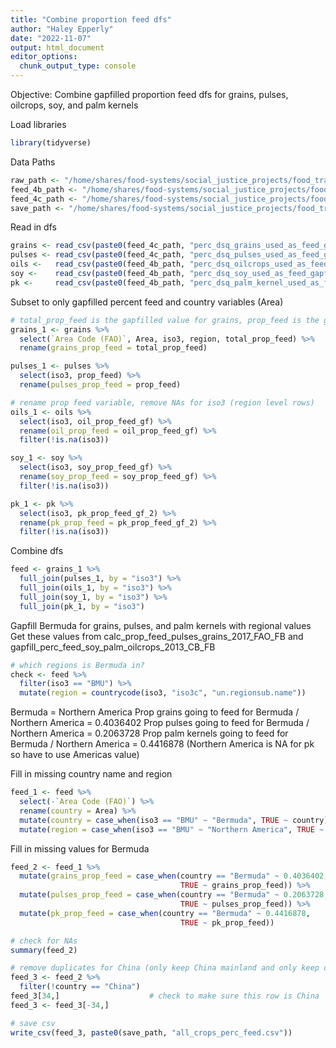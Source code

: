 ```yaml
---
title: "Combine proportion feed dfs"
author: "Haley Epperly"
date: "2022-11-07"
output: html_document
editor_options: 
  chunk_output_type: console
---
```


Objective: Combine gapfilled proportion feed dfs for grains, pulses, oilcrops, soy, and palm kernels

Load libraries
```r
library(tidyverse)
```

Data Paths
```r
raw_path <- "/home/shares/food-systems/social_justice_projects/food_trade_pressures/raw_data/"
feed_4b_path <- "/home/shares/food-systems/social_justice_projects/food_trade_pressures/output_data/04b_gapfill_perc_feed_soy_palm_oilcrops_2013_CB_FB/"
feed_4c_path <- "/home/shares/food-systems/social_justice_projects/food_trade_pressures/output_data/04c_calc_prop_feed_pulses_grains_2017_FAO_FB/"
save_path <- "/home/shares/food-systems/social_justice_projects/food_trade_pressures/output_data/04d_combine_gf_prop_feed_dfs/"
```


Read in dfs
```r
grains <- read_csv(paste0(feed_4c_path, "perc_dsq_grains_used_as_feed_gapfilled.csv"))
pulses <- read_csv(paste0(feed_4c_path, "perc_dsq_pulses_used_as_feed_gapfilled.csv"))
oils <-   read_csv(paste0(feed_4b_path, "perc_dsq_oilcrops_used_as_feed_gapfilled.csv"))
soy <-    read_csv(paste0(feed_4b_path, "perc_dsq_soy_used_as_feed_gapfilled.csv"))
pk <-     read_csv(paste0(feed_4b_path, "perc_dsq_palm_kernel_used_as_feed_gapfilled.csv"))
```

Subset to only gapfilled percent feed and country variables (Area)
```r
# total_prop_feed is the gapfilled value for grains, prop_feed is the gapfilled value for pulses
grains_1 <- grains %>% 
  select(`Area Code (FAO)`, Area, iso3, region, total_prop_feed) %>% 
  rename(grains_prop_feed = total_prop_feed)

pulses_1 <- pulses %>% 
  select(iso3, prop_feed) %>% 
  rename(pulses_prop_feed = prop_feed)

# rename prop feed variable, remove NAs for iso3 (region level rows)
oils_1 <- oils %>% 
  select(iso3, oil_prop_feed_gf) %>% 
  rename(oil_prop_feed = oil_prop_feed_gf) %>% 
  filter(!is.na(iso3))

soy_1 <- soy %>% 
  select(iso3, soy_prop_feed_gf) %>% 
  rename(soy_prop_feed = soy_prop_feed_gf) %>% 
  filter(!is.na(iso3))

pk_1 <- pk %>% 
  select(iso3, pk_prop_feed_gf_2) %>% 
  rename(pk_prop_feed = pk_prop_feed_gf_2) %>% 
  filter(!is.na(iso3))
```


Combine dfs
```r
feed <- grains_1 %>% 
  full_join(pulses_1, by = "iso3") %>% 
  full_join(oils_1, by = "iso3") %>% 
  full_join(soy_1, by = "iso3") %>% 
  full_join(pk_1, by = "iso3")
```


Gapfill Bermuda for grains, pulses, and palm kernels with regional values
Get these values from calc_prop_feed_pulses_grains_2017_FAO_FB and gapfill_perc_feed_soy_palm_oilcrops_2013_CB_FB
```r
# which regions is Bermuda in?
check <- feed %>% 
  filter(iso3 == "BMU") %>% 
  mutate(region = countrycode(iso3, "iso3c", "un.regionsub.name"))
```

Bermuda = Northern America
Prop grains going to feed for Bermuda / Northern America = 0.4036402
Prop pulses going to feed for Bermuda / Northern America = 0.2063728
Prop palm kernels going to feed for Bermuda / Northern America = 0.4416878 (Northern America is NA for pk so have to use Americas value)

Fill in missing country name and region
```r
feed_1 <- feed %>% 
  select(-`Area Code (FAO)`) %>% 
  rename(country = Area) %>% 
  mutate(country = case_when(iso3 == "BMU" ~ "Bermuda", TRUE ~ country)) %>% 
  mutate(region = case_when(iso3 == "BMU" ~ "Northern America", TRUE ~ region))
```


Fill in missing values for Bermuda 
```r
feed_2 <- feed_1 %>% 
  mutate(grains_prop_feed = case_when(country == "Bermuda" ~ 0.4036402,
                                      TRUE ~ grains_prop_feed)) %>% 
  mutate(pulses_prop_feed = case_when(country == "Bermuda" ~ 0.2063728,
                                      TRUE ~ pulses_prop_feed)) %>%
  mutate(pk_prop_feed = case_when(country == "Bermuda" ~ 0.4416878,
                                      TRUE ~ pk_prop_feed)) 

# check for NAs
summary(feed_2)

# remove duplicates for China (only keep China mainland and only keep one row of it)
feed_3 <- feed_2 %>% 
  filter(!country == "China")
feed_3[34,]                    # check to make sure this row is China
feed_3 <- feed_3[-34,]

# save csv
write_csv(feed_3, paste0(save_path, "all_crops_perc_feed.csv"))
```

